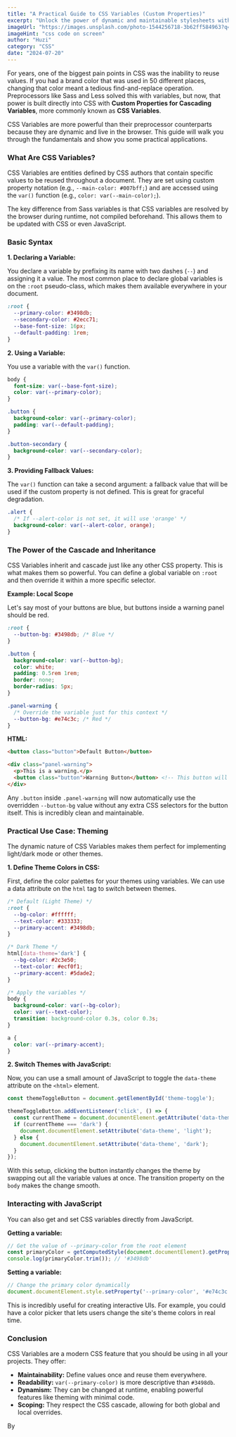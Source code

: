```yaml
---
title: "A Practical Guide to CSS Variables (Custom Properties)"
excerpt: "Unlock the power of dynamic and maintainable stylesheets with CSS Custom Properties, commonly known as CSS Variables. This guide covers everything from basic syntax to advanced techniques like theming."
imageUrl: "https://images.unsplash.com/photo-1544256718-3b62ff584963?q=80&w=1974&auto=format&fit=crop"
imageHint: "css code on screen"
author: "Huzi"
category: "CSS"
date: "2024-07-20"
---
```


For years, one of the biggest pain points in CSS was the inability to reuse values. If you had a brand color that was used in 50 different places, changing that color meant a tedious find-and-replace operation. Preprocessors like Sass and Less solved this with variables, but now, that power is built directly into CSS with **Custom Properties for Cascading Variables**, more commonly known as **CSS Variables**.

CSS Variables are more powerful than their preprocessor counterparts because they are dynamic and live in the browser. This guide will walk you through the fundamentals and show you some practical applications.

### What Are CSS Variables?

CSS Variables are entities defined by CSS authors that contain specific values to be reused throughout a document. They are set using custom property notation (e.g., `--main-color: #007bff;`) and are accessed using the `var()` function (e.g., `color: var(--main-color);`).

The key difference from Sass variables is that CSS variables are resolved by the browser during runtime, not compiled beforehand. This allows them to be updated with CSS or even JavaScript.

### Basic Syntax

**1. Declaring a Variable:**

You declare a variable by prefixing its name with two dashes (`--`) and assigning it a value. The most common place to declare global variables is on the `:root` pseudo-class, which makes them available everywhere in your document.

```css
:root {
  --primary-color: #3498db;
  --secondary-color: #2ecc71;
  --base-font-size: 16px;
  --default-padding: 1rem;
}
```

**2. Using a Variable:**

You use a variable with the `var()` function.

```css
body {
  font-size: var(--base-font-size);
  color: var(--primary-color);
}

.button {
  background-color: var(--primary-color);
  padding: var(--default-padding);
}

.button-secondary {
  background-color: var(--secondary-color);
}
```

**3. Providing Fallback Values:**

The `var()` function can take a second argument: a fallback value that will be used if the custom property is not defined. This is great for graceful degradation.

```css
.alert {
  /* If --alert-color is not set, it will use 'orange' */
  background-color: var(--alert-color, orange);
}
```

### The Power of the Cascade and Inheritance

CSS Variables inherit and cascade just like any other CSS property. This is what makes them so powerful. You can define a global variable on `:root` and then override it within a more specific selector.

**Example: Local Scope**

Let's say most of your buttons are blue, but buttons inside a warning panel should be red.

```css
:root {
  --button-bg: #3498db; /* Blue */
}

.button {
  background-color: var(--button-bg);
  color: white;
  padding: 0.5rem 1rem;
  border: none;
  border-radius: 5px;
}

.panel-warning {
  /* Override the variable just for this context */
  --button-bg: #e74c3c; /* Red */
}
```
**HTML:**
```html
<button class="button">Default Button</button>

<div class="panel-warning">
  <p>This is a warning.</p>
  <button class="button">Warning Button</button> <!-- This button will be red -->
</div>
```
Any `.button` inside `.panel-warning` will now automatically use the overridden `--button-bg` value without any extra CSS selectors for the button itself. This is incredibly clean and maintainable.

### Practical Use Case: Theming

The dynamic nature of CSS Variables makes them perfect for implementing light/dark mode or other themes.

**1. Define Theme Colors in CSS:**

First, define the color palettes for your themes using variables. We can use a data attribute on the `html` tag to switch between themes.

```css
/* Default (Light Theme) */
:root {
  --bg-color: #ffffff;
  --text-color: #333333;
  --primary-accent: #3498db;
}

/* Dark Theme */
html[data-theme='dark'] {
  --bg-color: #2c3e50;
  --text-color: #ecf0f1;
  --primary-accent: #5dade2;
}

/* Apply the variables */
body {
  background-color: var(--bg-color);
  color: var(--text-color);
  transition: background-color 0.3s, color 0.3s;
}

a {
  color: var(--primary-accent);
}
```

**2. Switch Themes with JavaScript:**

Now, you can use a small amount of JavaScript to toggle the `data-theme` attribute on the `<html>` element.

```javascript
const themeToggleButton = document.getElementById('theme-toggle');

themeToggleButton.addEventListener('click', () => {
  const currentTheme = document.documentElement.getAttribute('data-theme');
  if (currentTheme === 'dark') {
    document.documentElement.setAttribute('data-theme', 'light');
  } else {
    document.documentElement.setAttribute('data-theme', 'dark');
  }
});
```
With this setup, clicking the button instantly changes the theme by swapping out all the variable values at once. The transition property on the `body` makes the change smooth.

### Interacting with JavaScript

You can also get and set CSS variables directly from JavaScript.

**Getting a variable:**
```javascript
// Get the value of --primary-color from the root element
const primaryColor = getComputedStyle(document.documentElement).getPropertyValue('--primary-color');
console.log(primaryColor.trim()); // '#3498db'
```

**Setting a variable:**
```javascript
// Change the primary color dynamically
document.documentElement.style.setProperty('--primary-color', '#e74c3c');
```
This is incredibly useful for creating interactive UIs. For example, you could have a color picker that lets users change the site's theme colors in real time.

### Conclusion

CSS Variables are a modern CSS feature that you should be using in all your projects. They offer:
-   **Maintainability:** Define values once and reuse them everywhere.
-   **Readability:** `var(--primary-color)` is more descriptive than `#3498db`.
-   **Dynamism:** They can be changed at runtime, enabling powerful features like theming with minimal code.
-   **Scoping:** They respect the CSS cascade, allowing for both global and local overrides.

By